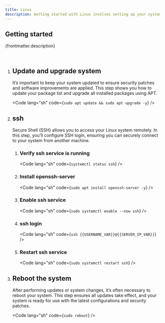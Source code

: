 ```yaml
---
title: Linux
description: Getting started with Linux involves setting up your system for secure access and keeping it up-to-date. This guide walks you through essential initial steps such as configuring SSH login for remote access, ensuring your system is updated with the latest packages and rebooting the system to apply changes. By following these steps, you’ll have a secure and up-to-date Linux environment ready for further use.
---
```



## Getting started

<p>{frontmatter.description}</p>

<br />

<Steps>

1. ## Update and upgrade system

   It’s important to keep your system updated to ensure security patches and software improvements are applied. This step shows you how to update your package list and upgrade all installed packages using APT.

   <Code lang="sh" code={`sudo apt update && sudo apt upgrade -y`} />

2. ## ssh

   Secure Shell (SSH) allows you to access your Linux system remotely. In this step, you’ll configure SSH login, ensuring you can securely connect to your system from another machine.

   <Steps>

   1. ### Verify ssh service is running

      <Code lang="sh" code={`systemctl status ssh`} />

   2. ### Install openssh-server

      <Code lang="sh" code={`sudo apt install openssh-server -y`} />

   3. ### Enable ssh service

      <Code lang="sh" code={`sudo systemctl enable --now ssh`} />

   4. ### ssh login

      <Code lang="sh" code={`ssh {{USERNAME_VAR}}@{{SERVER_IP_VAR}}`} />

   5. ### Restart ssh service

      <Code lang="sh" code={`sudo systemctl restart ssh`} />

   </Steps>

3. ## Reboot the system

   After performing updates or system changes, it’s often necessary to reboot your system. This step ensures all updates take effect, and your system is ready for use with the latest configurations and security patches.

   <Code lang="sh" code={`sudo reboot`} />

</Steps>

